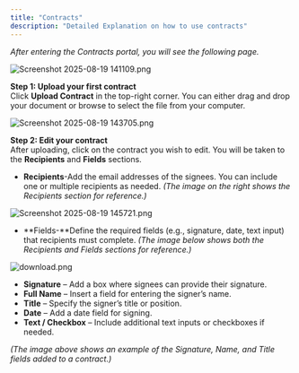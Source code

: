 ```yaml
---
title: "Contracts"
description: "Detailed Explanation on how to use contracts"
---
```


_After entering the Contracts portal, you will see the following page._

![Screenshot 2025-08-19 141109.png](/images/Screenshot2025-08-19141109.png)

**Step 1: Upload your first contract**\
Click **Upload Contract** in the top-right corner. You can either drag and drop your document or browse to select the file from your computer.

![Screenshot 2025-08-19 143705.png](/images/Screenshot2025-08-19143705.png)

**Step 2: Edit your contract**\
After uploading, click on the contract you wish to edit. You will be taken to the **Recipients** and **Fields** sections.

- **Recipients**-Add the email addresses of the signees. You can include one or multiple recipients as needed. _(The image on the right shows the Recipients section for reference.)_

![Screenshot 2025-08-19 145721.png](/images/Screenshot2025-08-19145721.png)

- **Fields-**Define the required fields (e.g., signature, date, text input) that recipients must complete. _(The image below shows both the Recipients and Fields sections for reference.)_

![download.png](/images/download.png)

- **Signature** – Add a box where signees can provide their signature.
- **Full Name** – Insert a field for entering the signer’s name.
- **Title** – Specify the signer’s title or position.
- **Date** – Add a date field for signing.
- **Text / Checkbox** – Include additional text inputs or checkboxes if needed.

_(The image above shows an example of the Signature, Name, and Title fields added to a contract.)_